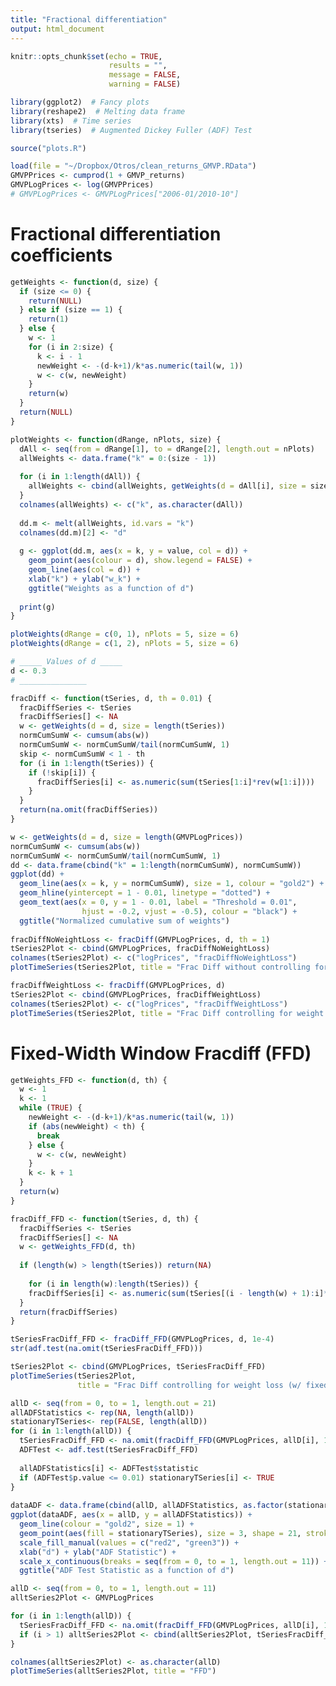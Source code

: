 ```yaml
---
title: "Fractional differentiation"
output: html_document
---
```


```r
knitr::opts_chunk$set(echo = TRUE,
                      results = "",
                      message = FALSE,
                      warning = FALSE)
```

```r
library(ggplot2)  # Fancy plots
library(reshape2)  # Melting data frame
library(xts)  # Time series
library(tseries)  # Augmented Dickey Fuller (ADF) Test

source("plots.R")

load(file = "~/Dropbox/Otros/clean_returns_GMVP.RData") 
GMVPPrices <- cumprod(1 + GMVP_returns)
GMVPLogPrices <- log(GMVPPrices)
# GMVPLogPrices <- GMVPLogPrices["2006-01/2010-10"]
```

# Fractional differentiation coefficients
```r
getWeights <- function(d, size) {
  if (size <= 0) {
    return(NULL)
  } else if (size == 1) {
    return(1)
  } else {
    w <- 1
    for (i in 2:size) {
      k <- i - 1
      newWeight <- -(d-k+1)/k*as.numeric(tail(w, 1))
      w <- c(w, newWeight)
    }
    return(w)
  }
  return(NULL)
}

plotWeights <- function(dRange, nPlots, size) {
  dAll <- seq(from = dRange[1], to = dRange[2], length.out = nPlots)
  allWeights <- data.frame("k" = 0:(size - 1))
  
  for (i in 1:length(dAll)) {
    allWeights <- cbind(allWeights, getWeights(d = dAll[i], size = size)) 
  }
  colnames(allWeights) <- c("k", as.character(dAll))
  
  dd.m <- melt(allWeights, id.vars = "k")
  colnames(dd.m)[2] <- "d"
  
  g <- ggplot(dd.m, aes(x = k, y = value, col = d)) + 
    geom_point(aes(colour = d), show.legend = FALSE) +
    geom_line(aes(col = d)) + 
    xlab("k") + ylab("w_k") +
    ggtitle("Weights as a function of d")
  
  print(g)
}

plotWeights(dRange = c(0, 1), nPlots = 5, size = 6)
plotWeights(dRange = c(1, 2), nPlots = 5, size = 6)
```

```r
# _____ Values of d _____
d <- 0.3
# _______________

fracDiff <- function(tSeries, d, th = 0.01) {
  fracDiffSeries <- tSeries
  fracDiffSeries[] <- NA
  w <- getWeights(d = d, size = length(tSeries))
  normCumSumW <- cumsum(abs(w))
  normCumSumW <- normCumSumW/tail(normCumSumW, 1)
  skip <- normCumSumW < 1 - th
  for (i in 1:length(tSeries)) {
    if (!skip[i]) {
      fracDiffSeries[i] <- as.numeric(sum(tSeries[1:i]*rev(w[1:i])))
    }
  }
  return(na.omit(fracDiffSeries))
}

w <- getWeights(d = d, size = length(GMVPLogPrices))
normCumSumW <- cumsum(abs(w))
normCumSumW <- normCumSumW/tail(normCumSumW, 1)
dd <- data.frame(cbind("k" = 1:length(normCumSumW), normCumSumW))
ggplot(dd) +
  geom_line(aes(x = k, y = normCumSumW), size = 1, colour = "gold2") + 
  geom_hline(yintercept = 1 - 0.01, linetype = "dotted") +
  geom_text(aes(x = 0, y = 1 - 0.01, label = "Threshold = 0.01", 
                hjust = -0.2, vjust = -0.5), colour = "black") +
  ggtitle("Normalized cumulative sum of weights")
  
fracDiffNoWeightLoss <- fracDiff(GMVPLogPrices, d, th = 1)
tSeries2Plot <- cbind(GMVPLogPrices, fracDiffNoWeightLoss)
colnames(tSeries2Plot) <- c("logPrices", "fracDiffNoWeightLoss")
plotTimeSeries(tSeries2Plot, title = "Frac Diff without controlling for weight loss")

fracDiffWeightLoss <- fracDiff(GMVPLogPrices, d)
tSeries2Plot <- cbind(GMVPLogPrices, fracDiffWeightLoss)
colnames(tSeries2Plot) <- c("logPrices", "fracDiffWeightLoss")
plotTimeSeries(tSeries2Plot, title = "Frac Diff controlling for weight loss")
```

# Fixed-Width Window Fracdiff (FFD)
```r
getWeights_FFD <- function(d, th) {
  w <- 1
  k <- 1
  while (TRUE) {
    newWeight <- -(d-k+1)/k*as.numeric(tail(w, 1))
    if (abs(newWeight) < th) {
      break
    } else {
      w <- c(w, newWeight)
    }
    k <- k + 1
  }
  return(w)
}

fracDiff_FFD <- function(tSeries, d, th) {
  fracDiffSeries <- tSeries
  fracDiffSeries[] <- NA
  w <- getWeights_FFD(d, th)
  
  if (length(w) > length(tSeries)) return(NA)
  
    for (i in length(w):length(tSeries)) {
    fracDiffSeries[i] <- as.numeric(sum(tSeries[(i - length(w) + 1):i]*rev(w)))
  }
  return(fracDiffSeries)
}

tSeriesFracDiff_FFD <- fracDiff_FFD(GMVPLogPrices, d, 1e-4)
str(adf.test(na.omit(tSeriesFracDiff_FFD)))

tSeries2Plot <- cbind(GMVPLogPrices, tSeriesFracDiff_FFD)
plotTimeSeries(tSeries2Plot, 
               title = "Frac Diff controlling for weight loss (w/ fixed-width window)")

allD <- seq(from = 0, to = 1, length.out = 21)
allADFStatistics <- rep(NA, length(allD))
stationaryTSeries<- rep(FALSE, length(allD))
for (i in 1:length(allD)) {
  tSeriesFracDiff_FFD <- na.omit(fracDiff_FFD(GMVPLogPrices, allD[i], 1e-4))
  ADFTest <- adf.test(tSeriesFracDiff_FFD)
  
  allADFStatistics[i] <- ADFTest$statistic
  if (ADFTest$p.value <= 0.01) stationaryTSeries[i] <- TRUE
}
  
dataADF <- data.frame(cbind(allD, allADFStatistics, as.factor(stationaryTSeries)))
ggplot(dataADF, aes(x = allD, y = allADFStatistics)) + 
  geom_line(colour = "gold2", size = 1) + 
  geom_point(aes(fill = stationaryTSeries), size = 3, shape = 21, stroke = 0) + 
  scale_fill_manual(values = c("red2", "green3")) +
  xlab("d") + ylab("ADF Statistic") +
  scale_x_continuous(breaks = seq(from = 0, to = 1, length.out = 11)) +
  ggtitle("ADF Test Statistic as a function of d")
```

```r
allD <- seq(from = 0, to = 1, length.out = 11)
alltSeries2Plot <- GMVPLogPrices

for (i in 1:length(allD)) {
  tSeriesFracDiff_FFD <- na.omit(fracDiff_FFD(GMVPLogPrices, allD[i], 1e-4))
  if (i > 1) alltSeries2Plot <- cbind(alltSeries2Plot, tSeriesFracDiff_FFD)
}

colnames(alltSeries2Plot) <- as.character(allD)
plotTimeSeries(alltSeries2Plot, title = "FFD")
```